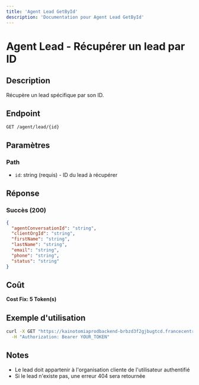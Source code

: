```yaml
---
title: 'Agent Lead GetById'
description: 'Documentation pour Agent Lead GetById'
---
```


# Agent Lead - Récupérer un lead par ID

## Description
Récupère un lead spécifique par son ID.

## Endpoint
```
GET /agent/lead/{id}
```

## Paramètres

### Path
- `id`: string (requis) - ID du lead à récupérer

## Réponse

### Succès (200)
```json
{
  "agentConversationId": "string",
  "clientOrgId": "string",
  "firstName": "string",
  "lastName": "string",
  "email": "string",
  "phone": "string",
  "status": "string"
}
```

## Coût
**Cost Fix: 5 Token(s)**

## Exemple d'utilisation

```bash
curl -X GET "https://kainotomiaprodbackend-brbzd3f2gjbugtcd.francecentral-01.azurewebsites.net/agent/lead/lead-id-123" \
  -H "Authorization: Bearer YOUR_TOKEN"
```

## Notes
- Le lead doit appartenir à l'organisation cliente de l'utilisateur authentifié
- Si le lead n'existe pas, une erreur 404 sera retournée 
